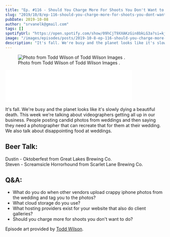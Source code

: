 ```yaml
---
title: "Ep. #116 - Should You Charge More For Shoots You Don't Want to Do?"
slug: "2019/10/8/ep-116-should-you-charge-more-for-shoots-you-dont-want-to-do"
pubDate: 2019-10-08
author: "srvanelk@gmail.com"
tags: []
spotifyUrl: "https://open.spotify.com/show/09hCjT9XXAKzGin8bkLG3a?si=kjRZvQ1JTb6Ov3HVzSSlWA"
image: "/images/episodes/posts/2019-10-8-ep-116-should-you-charge-more-for-shoots-you-dont-want-to-do/Todd+Wilson+Photo_Square.webp"
description: "It's fall. We're busy and the planet looks like it's slowly dying a beautiful death. This week we're talking about videographers getting all up in our business. People posting candid photos from weddings and then saying they need a photographer that can recreate that for them at their wedding. We also talk about disappointing food at weddings."
---
```


<figure>
  <img src="/images/episodes/posts/2019-10-8-ep-116-should-you-charge-more-for-shoots-you-dont-want-to-do/Todd+Wilson+Photo_Square.webp" alt=" Photo from Todd Wilson of  Todd Wilson Images . " />
  <figcaption>Photo from Todd Wilson of  Todd Wilson Images .</figcaption>
</figure>
<iframe class="embedly-embed" src="//cdn.embedly.com/widgets/media.html?src=https%3A%2F%2Fanchor.fm%2Fweddingphotohangover%2Fembed%2Fepisodes%2FEp--116---Should-You-Charge-More-For-Shoots-You-Dont-Want-to-Do-e6e4r1&url=https%3A%2F%2Fanchor.fm%2Fweddingphotohangover%2Fepisodes%2FEp--116---Should-You-Charge-More-For-Shoots-You-Dont-Want-to-Do-e6e4r1&image=https%3A%2F%2Fd3t3ozftmdmh3i.cloudfront.net%2Fproduction%2Fpodcast_uploaded_episode400%2F805714%2F805714-1570567192579-9b6b99d648a29.jpg&key=61d05c9d54e8455ea7a9677c366be814&type=text%2Fhtml&schema=anchor&wmode=opaque" width="400" height="102" scrolling="no" frameborder="0" allow="autoplay; fullscreen" allowfullscreen="true"></iframe>

It's fall. We're busy and the planet looks like it's slowly dying a beautiful death. This week we're talking about videographers getting all up in our business. People posting candid photos from weddings and then saying they need a photographer that can recreate that for them at their wedding. We also talk about disappointing food at weddings.

## Beer Talk:  
Dustin - Oktoberfest from Great Lakes Brewing Co.  
Steven - Screamsicle Horrorhound from Scarlet Lane Brewing Co.

## Q&A:
- What do you do when other vendors upload crappy iphone photos from the wedding and tag you to the photos?
- What cloud storage do you use?
- What hosting providers exist for your website that also do client galleries?
- Should you charge more for shoots you don't want to do?

Episode art provided by [Todd Wilson](https://www.toddwilsonimages.com/).
